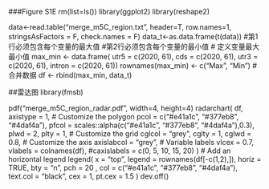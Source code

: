 ###Figure S1E
rm(list=ls())
library(ggplot2)
library(reshape2)

data<-read.table("merge_m5C_region.txt", header=T, row.names=1, stringsAsFactors = F, check.names = F)
data_t<-as.data.frame(t(data))
#第1行必须包含每个变量的最大值
#第2行必须包含每个变量的最小值
# 定义变量最大最小值
max_min <- data.frame(
  utr5 = c(2020, 61), cds = c(2020, 61), utr3 = c(2020, 61),
  intron = c(2020, 61))
rownames(max_min) <- c("Max", "Min")
# 合并数据
df <- rbind(max_min, data_t)

##雷达图
library(fmsb)

pdf("merge_m5C_region_radar.pdf", width=4, height=4)
radarchart(
  df, axistype = 1,
  # Customize the polygon
  pcol = c("#e41a1c", "#377eb8", "#4daf4a"), pfcol = scales::alpha(c("#e41a1c", "#377eb8", "#4daf4a"),0.3), plwd = 2, plty = 1,
  # Customize the grid
  cglcol = "grey", cglty = 1, cglwd = 0.8,
  # Customize the axis
  axislabcol = "grey", 
  # Variable labels
  vlcex = 0.7, vlabels = colnames(df),
  #caxislabels = c(0, 5, 10, 15, 20)
  )
# Add an horizontal legend
legend(
  x = "top", legend = rownames(df[-c(1,2),]), horiz = TRUE,
  bty = "n", pch = 20 , col = c("#e41a1c", "#377eb8", "#4daf4a"),
  text.col = "black", cex = 1, pt.cex = 1.5
)
dev.off()
